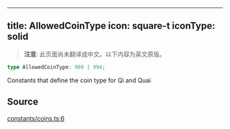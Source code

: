 <!-- AUTO-GENERATED-CONTENT:START (ENGLISH-COPY) -->
---
title: AllowedCoinType
icon: square-t
iconType: solid
---

> **注意**: 此页面尚未翻译成中文。以下内容为英文原版。

```ts
type AllowedCoinType: 969 | 994;
```

Constants that define the coin type for Qi and Quai

## Source

[constants/coins.ts:6](https://github.com/dominant-strategies/quais.js/blob/c1c12d43f9d34c6baad2b0542bd6d0acd6fefcbf/src/constants/coins.ts#L6)
